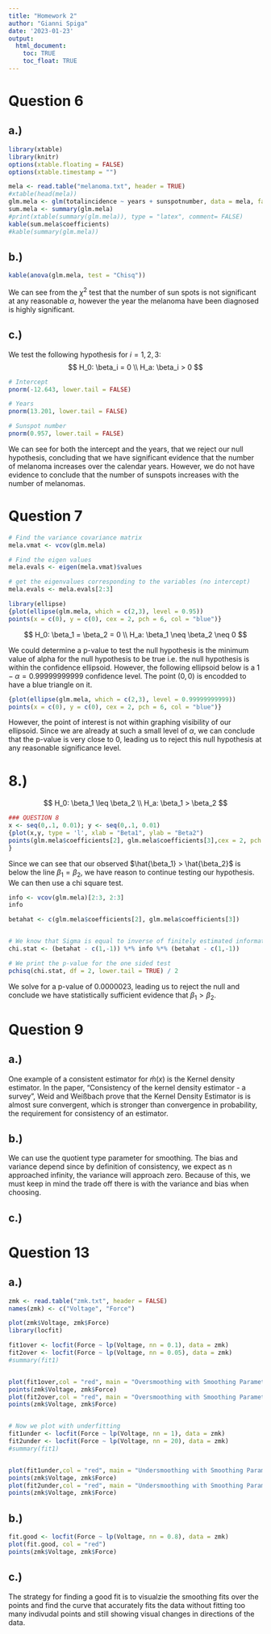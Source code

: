 ```yaml
---
title: "Homework 2"
author: "Gianni Spiga"
date: '2023-01-23'
output: 
  html_document:
    toc: TRUE
    toc_float: TRUE
---
```



# Question 6
## a.) 
```r
library(xtable)
library(knitr)
options(xtable.floating = FALSE)
options(xtable.timestamp = "")
```

```r
mela <- read.table("melanoma.txt", header = TRUE)
#xtable(head(mela))
glm.mela <- glm(totalincidence ~ years + sunspotnumber, data = mela, family = poisson())
sum.mela <- summary(glm.mela)
#print(xtable(summary(glm.mela)), type = "latex", comment= FALSE)
kable(sum.mela$coefficients)
#kable(summary(glm.mela))
```
## b.) 
```r
kable(anova(glm.mela, test = "Chisq"))
```
We can see from the $\chi^2$ test that the number of sun spots is not significant at any reasonable $\alpha$, however the year the melanoma have been diagnosed is highly significant. 

## c.) 
We test the following hypothesis for $i = 1,2,3$:
$$
H_0: \beta_i = 0 \\
H_a: \beta_i > 0
$$

```r
# Intercept
pnorm(-12.643, lower.tail = FALSE)

# Years
pnorm(13.201, lower.tail = FALSE)

# Sunspot number
pnorm(0.957, lower.tail = FALSE)

```

We can see for both the intercept and the years, that we reject our null hypothesis, concluding that we have significant evidence that the number of melanoma increases over the calendar years. However, we do not have evidence to conclude that the number of sunspots increases with the number of melanomas. 

# Question 7
```r
# Find the variance covariance matrix
mela.vmat <- vcov(glm.mela)

# Find the eigen values 
mela.evals <- eigen(mela.vmat)$values

# get the eigenvalues corresponding to the variables (no intercept)
mela.evals <- mela.evals[2:3]

library(ellipse)
{plot(ellipse(glm.mela, which = c(2,3), level = 0.95))
points(x = c(0), y = c(0), cex = 2, pch = 6, col = "blue")}
```

$$
H_0: \beta_1 = \beta_2 = 0 \\
H_a: \beta_1 \neq \beta_2 \neq 0
$$

We could determine a p-value to test the null hypothesis is the minimum value of alpha for the null hypothesis to be true i.e. the null hypothesis is within the confidence ellipsoid. However, the following ellipsoid below is a $1- \alpha = 0.99999999999$ confidence level. The point $(0,0)$ is encodded to have a blue triangle on it. 

```r
{plot(ellipse(glm.mela, which = c(2,3), level = 0.99999999999))
points(x = c(0), y = c(0), cex = 2, pch = 6, col = "blue")}
```

However, the point of interest is not within graphing visibility of our ellipsoid. Since we are already at such a small level of $\alpha$, we can conclude that the p-value is very close to 0, leading us to reject this null hypothesis at any reasonable significance level. 

# 8.)
$$
H_0: \beta_1 \leq \beta_2 \\
H_a: \beta_1 > \beta_2 
$$

```r
### QUESTION 8
x <- seq(0,.1, 0.01); y <- seq(0,.1, 0.01)
{plot(x,y, type = 'l', xlab = "Beta1", ylab = "Beta2")
points(glm.mela$coefficients[2], glm.mela$coefficients[3],cex = 2, pch = 6, col = "blue")
}
```

Since we can see that our observed $\hat{\beta_1} > \hat{\beta_2}$ is below the line $\beta_1 = \beta_2$, we have reason to continue testing our hypothesis. We can then use a chi square test. 

```r
info <- vcov(glm.mela)[2:3, 2:3]
info

betahat <- c(glm.mela$coefficients[2], glm.mela$coefficients[3])


# We know that Sigma is equal to inverse of finitely estimated information matrix, so the inverse of sigma is the information matrix
chi.stat <- (betahat - c(1,-1)) %*% info %*% (betahat - c(1,-1))

# We print the p-value for the one sided test
pchisq(chi.stat, df = 2, lower.tail = TRUE) / 2
```

We solve for a p-value of $0.0000023$, leading us to reject the null and conclude we have statistically sufficient evidence that $\beta_1 > \beta_2$. 

# Question 9

## a.)
One example of a consistent estimator for $\hat{m}(x)$ is the Kernel density estimator. In the paper, "Consistency of the kernel density estimator - a survey", Weid and Weißbach prove that the Kernel Density Estimator is is almost sure convergent, which is stronger than convergence in probability, the requirement for consistency of an estimator. 

## b.) 
We can use the quotient type parameter for smoothing. The bias and variance depend since by definition of consistency, we expect as n approached infinity, the variance will approach zero. Because of this, we must keep in mind the trade off there is with the variance and bias when choosing. 

## c.) 


# Question 13
## a.) 
```r
zmk <- read.table("zmk.txt", header = FALSE)
names(zmk) <- c("Voltage", "Force")

plot(zmk$Voltage, zmk$Force)
library(locfit)

fit1over <- locfit(Force ~ lp(Voltage, nn = 0.1), data = zmk)
fit2over <- locfit(Force ~ lp(Voltage, nn = 0.05), data = zmk)
#summary(fit1)


plot(fit1over,col = "red", main = "Oversmoothing with Smoothing Parameter = 0.1")
points(zmk$Voltage, zmk$Force)
plot(fit2over,col = "red", main = "Oversmoothing with Smoothing Parameter = 0.05")
points(zmk$Voltage, zmk$Force)


# Now we plot with underfitting 
fit1under <- locfit(Force ~ lp(Voltage, nn = 1), data = zmk)
fit2under <- locfit(Force ~ lp(Voltage, nn = 20), data = zmk)
#summary(fit1)


plot(fit1under,col = "red", main = "Undersmoothing with Smoothing Parameter = 2")
points(zmk$Voltage, zmk$Force)
plot(fit2under,col = "red", main = "Undersmoothing with Smoothing Parameter = 20")
points(zmk$Voltage, zmk$Force)
```

## b.)

```r
fit.good <- locfit(Force ~ lp(Voltage, nn = 0.8), data = zmk)
plot(fit.good, col = "red")
points(zmk$Voltage, zmk$Force)
```

## c.) 
The strategy for finding a good fit is to visualzie the smoothing fits over the points and find the curve that accurately fits the data without fitting too many indivudal points and still showing visual changes in directions of the data. 